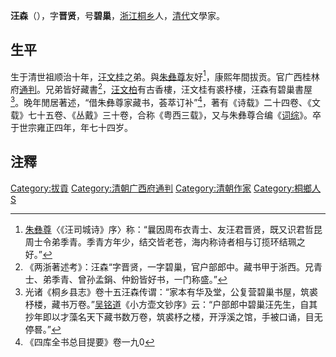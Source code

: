 '''汪森'''（{{bd|1653年||1726年|catIdx=Wang汪}}），字'''晋贤'''，号'''碧巢'''，[[浙江|浙江]][[桐乡|桐乡]]人，[[清代|清代]]文學家。

== 生平 ==
生于清世祖顺治十年，[[汪文桂|汪文桂]]之弟。與[[朱彝尊|朱彝尊]]友好<ref>[[朱彝尊|朱彝尊]]〈《汪司城诗》序〉称：“曩因周布衣青士、友汪君晋贤，既又识君哲昆周士令弟季青。季青方年少，结交皆老苍，海内称诗者相与订揽环结珮之好。”</ref>，康熙年間拔贡。官广西桂林府[[通判|通判]]。兄弟皆好藏書<ref>《两浙著述考》：汪森“字晋贤，一字碧巢，官户部郎中。藏书甲于浙西。兄青士、弟季青、曾孙孟鋗、仲鈖皆好书，一门称盛。”</ref>，[[汪文柏|汪文柏]]有古香樓，汪文桂有裘杼樓，汪森有碧巢書屋<ref>光诸《桐乡县志》卷十五汪森传谓：“家本有华及堂，公复营碧巢书屋，筑裘杼楼，藏书万卷。”[[吴铭道|吴铭道]]《小方壶文钞序》云：“户部郎中碧巢汪先生，自其抄年即以才藻名天下藏书数万卷，筑裘杼之楼，开浮溪之馆，手被口诵，目无停晷。”</ref>。晚年閒居著述，“借朱彝尊家藏书，荟萃订补”<ref>《四库全书总目提要》卷一九0</ref>，著有《诗载》二十四卷、《文载》七十五卷、《丛戴》三十卷，合称《粤西三载》，又与朱彝尊合编《[[词综|词综]]》。卒于世宗雍正四年，年七十四岁。

== 注釋 ==
{{reflist|2}}

{{DEFAULTSORT:W}}
[[Category:拔貢|Category:拔貢]]
[[Category:清朝广西府通判|Category:清朝广西府通判]]
[[Category:清朝作家|Category:清朝作家]]
[[Category:桐鄉人|Category:桐鄉人]]
[[Category:汪姓|S]]